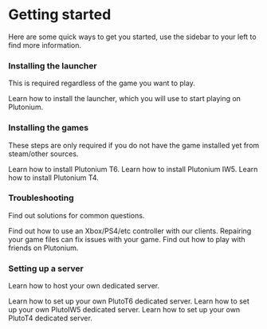 
# Getting started

Here are some quick ways to get you started, use the sidebar to your left to find more information.

### Installing the launcher
This is required regardless of the game you want to play.

<NavTiles>
    <NavTile title="Installing the Plutonium launcher" to="/docs/install/#plutonium-launcher" className="from-blue-500 to-blue-800 ring-blue-400">
        Learn how to install the launcher, which you will use to start playing on Plutonium.
    </NavTile>
</NavTiles>

### Installing the games

These steps are only required if you do not have the game installed yet from steam/other sources.

<NavTiles>
    <NavTile title="Installing Black Ops 2" to="/docs/install/#t6" className="bg-yellow-800 ring-orange-300" background={T6background} bgPosition="70% 15%">
        Learn how to install Plutonium T6.
    </NavTile>
    <NavTile title="Installing Modern Warfare 3" to="/docs/install/#iw5" className="bg-green-600 ring-green-300" background={IW5background} bgPosition="50% 10%">
        Learn how to install Plutonium IW5.
    </NavTile>
    <NavTile title="Installing World at War" to="/docs/install/#t4" className="bg-blue-800 ring-blue-400" background={T4background} bgPosition="100% 40%">
        Learn how to install Plutonium T4.
    </NavTile>
</NavTiles>

### Troubleshooting

Find out solutions for common questions.

<NavTiles>
    <NavTile title="How to use a controller" to="/docs/controllers/" className="from-purple-500 to-purple-800 ring-purple-400">
        Find out how to use an Xbox/PS4/etc controller with our clients.
    </NavTile>
    <NavTile title="How to repair your game files" to="/docs/repair/" className="from-purple-500 to-purple-800 ring-purple-400">
        Repairing your game files can fix issues with your game.
    </NavTile>
    <NavTile title="How to play with friends" to="/docs/custom-games/" className="from-purple-500 to-purple-800 ring-purple-400">
        Find out how to play with friends on Plutonium.
    </NavTile>
</NavTiles>

### Setting up a server

Learn how to host your own dedicated server.

<NavTiles>
    <NavTile title="Setting up a Black Ops 2 server" to="/docs/server/t6/setting-up-a-server/" className="bg-yellow-800 ring-orange-300" background={T6background} bgPosition="70% 15%">
        Learn how to set up your own PlutoT6 dedicated server.
    </NavTile>
    <NavTile title="Setting up a Modern Warfare 3 server" to="/server/iw5/setting-up-a-server/" className="bg-green-600 ring-green-300" background={IW5background} bgPosition="50% 10%">
        Learn how to set up your own PlutoIW5 dedicated server.
    </NavTile>
    <NavTile title="Setting up a World at War server" to="/docs/server/t4/setting-up-a-server/" className="bg-blue-800 ring-blue-400" background={T4background} bgPosition="100% 40%">
        Learn how to set up your own PlutoT4 dedicated server.
    </NavTile>
</NavTiles>
